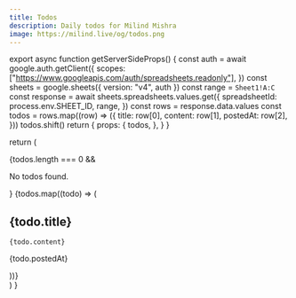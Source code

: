 ```yaml
---
title: Todos
description: Daily todos for Milind Mishra
image: https://milind.live/og/todos.png
---
```



export async function getServerSideProps() {
  const auth = await google.auth.getClient({
    scopes: ["https://www.googleapis.com/auth/spreadsheets.readonly"],
  })
  const sheets = google.sheets({ version: "v4", auth })
  const range = `Sheet1!A:C`
  const response = await sheets.spreadsheets.values.get({
    spreadsheetId: process.env.SHEET_ID,
    range,
  })
  const rows = response.data.values
  const todos = rows.map((row) => ({
    title: row[0],
    content: row[1],
    postedAt: row[2],
  }))
  todos.shift()
  return {
    props: {
      todos,
    },
  }
}

  return (
    <div>
      {todos.length === 0 && <p>No todos found.</p>}
      {todos.map((todo) => (
        <div key={todo.title}>
          <h2>{todo.title}</h2>
          <code>{todo.content}</code>
          <p>{todo.postedAt}</p>
        </div>
      ))}
    </div>
  )
}
